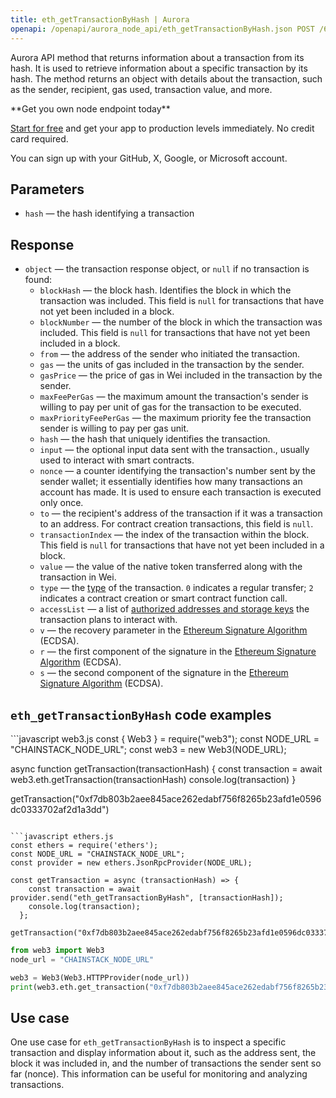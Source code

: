 ---
title: eth_getTransactionByHash | Aurora
openapi: /openapi/aurora_node_api/eth_getTransactionByHash.json POST /6df1a1b3061097e66349993a96b8e535
---

Aurora API method that returns information about a transaction from its hash. It is used to retrieve information about a specific transaction by its hash. The method returns an object with details about the transaction, such as the sender, recipient, gas used, transaction value, and more.

<Check>
**Get you own node endpoint today**

[Start for free](https://console.chainstack.com/) and get your app to production levels immediately. No credit card required.

You can sign up with your GitHub, X, Google, or Microsoft account.
</Check>


## Parameters

* `hash` — the hash identifying a transaction

## Response

* `object` — the transaction response object, or `null` if no transaction is found:
  + `blockHash` — the block hash. Identifies the block in which the transaction was included. This field is `null` for transactions that have not yet been included in a block.
  + `blockNumber` — the number of the block in which the transaction was included. This field is `null` for transactions that have not yet been included in a block.
  + `from` — the address of the sender who initiated the transaction.
  + `gas` — the units of gas included in the transaction by the sender.
  + `gasPrice` — the price of gas in Wei included in the transaction by the sender.
  + `maxFeePerGas` — the maximum amount the transaction's sender is willing to pay per unit of gas for the transaction to be executed.
  + `maxPriorityFeePerGas` — the maximum priority fee the transaction sender is willing to pay per gas unit.
  + `hash` — the hash that uniquely identifies the transaction.
  + `input` — the optional input data sent with the transaction., usually used to interact with smart contracts.
  + `nonce` — a counter identifying the transaction's number sent by the sender wallet; it essentially identifies how many transactions an account has made. It is used to ensure each transaction is executed only once.
  + `to` — the recipient's address of the transaction if it was a transaction to an address. For contract creation transactions, this field is `null`.
  + `transactionIndex` — the index of the transaction within the block. This field is `null` for transactions that have not yet been included in a block.
  + `value` — the value of the native token transferred along with the transaction in Wei.
  + `type` — the [type](https://ethereum.org/en/developers/docs/transactions/#types-of-transactions) of the transaction. `0` indicates a regular transfer; `2` indicates a contract creation or smart contract function call.
  + `accessList` — a list of [authorized addresses and storage keys](https://eips.ethereum.org/EIPS/eip-2930#:~:text=The%20accessList%20specifies%20a%20list,of%20accessing%20outside%20the%20list.) the transaction plans to interact with.
  + `v` — the recovery parameter in the [Ethereum Signature Algorithm](https://ethereum.org/en/glossary/#ecdsa) (ECDSA).
  + `r` — the first component of the signature in the [Ethereum Signature Algorithm](https://ethereum.org/en/glossary/#ecdsa) (ECDSA).
  + `s` — the second component of the signature in the [Ethereum Signature Algorithm](https://ethereum.org/en/glossary/#ecdsa) (ECDSA).

## `eth_getTransactionByHash` code examples

<CodeGroup>
```javascript web3.js
const { Web3 } = require("web3");
const NODE_URL = "CHAINSTACK_NODE_URL";
const web3 = new Web3(NODE_URL);

async function getTransaction(transactionHash) {
 const transaction = await web3.eth.getTransaction(transactionHash)
 console.log(transaction)
}

getTransaction("0xf7db803b2aee845ace262edabf756f8265b23afd1e0596dc0333702af2d1a3dd")
```

```javascript ethers.js
const ethers = require('ethers');
const NODE_URL = "CHAINSTACK_NODE_URL";
const provider = new ethers.JsonRpcProvider(NODE_URL);

const getTransaction = async (transactionHash) => {
    const transaction = await provider.send("eth_getTransactionByHash", [transactionHash]);
    console.log(transaction);
  };

getTransaction("0xf7db803b2aee845ace262edabf756f8265b23afd1e0596dc0333702af2d1a3dd")
```

```python web3.py
from web3 import Web3  
node_url = "CHAINSTACK_NODE_URL" 

web3 = Web3(Web3.HTTPProvider(node_url)) 
print(web3.eth.get_transaction("0xf7db803b2aee845ace262edabf756f8265b23afd1e0596dc0333702af2d1a3dd")) 
```
</CodeGroup>


## Use case

One use case for `eth_getTransactionByHash` is to inspect a specific transaction and display information about it, such as the address sent, the block it was included in, and the number of transactions the sender sent so far (nonce). This information can be useful for monitoring and analyzing transactions.
